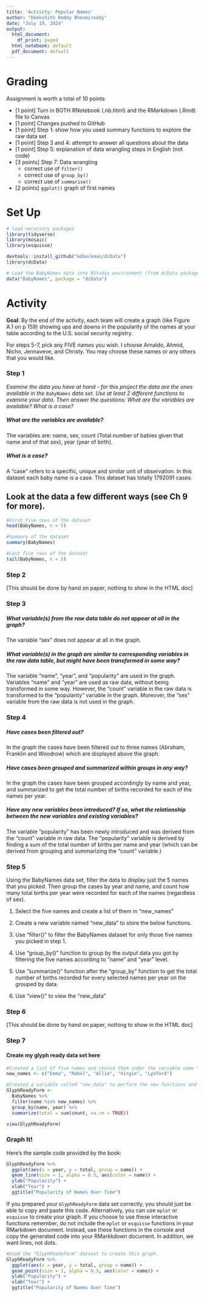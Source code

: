 ```yaml
---
title: 'Activity: Popular Names'
author: "Deekshith Reddy Bhoomireddy"
date: "July 19, 2024"
output:
  html_document:
    df_print: paged
  html_notebook: default
  pdf_document: default
---
```



# Grading

Assignment is worth a total of 10 points

* [1 point] Turn in BOTH RNotebook (.nb.html) and the RMarkdown (.Rmd) file to Canvas
* [1 point] Changes pushed to GitHub
* [1 point] Step 1: show how you used summary functions to explore the raw data set
* [1 point] Step 3 and 4: attempt to answer all questions about the data
* [1 point] Step 5: explanation of data wrangling steps in English (not code)
* [3 points] Step 7: Data wrangling
    * correct use of `filter()`
    * correct use of `group_by()`
    * correct use of `summarise()`
* [2 points] `ggplot()` graph of first names 



# Set Up

```r
# load necessary packages
library(tidyverse)
library(mosaic)
library(esquisse)

devtools::install_github("mdbeckman/dcData")
library(dcData)

# Load the BabyNames data into RStudio environment (from dcData package)
data("BabyNames", package = "dcData")
```

# Activity

**Goal**: By the end of the activity, each team will create a graph (like Figure A.1 on p 159) showing ups and downs in the popularity of the names at your table according to the U.S. social security registry.  

For steps 5-7, pick any FIVE names you wish. I choose Arnaldo, Ahmid, Nicho, Jennaveve, and Christy. You may choose these names or any others that you would like. 


### Step 1

*Examine the data you have at hand - for this project the data are the ones available in the `BabyNames` data set. Use at least 2 different functions to examine your data. Then answer the questions: What are the variables are available? What is a case?*

##### What are the variables are available?
The variables are: name, sex, count (Total number of babies given that name and of that sex), year (year of birth).

##### What is a case?
A "case" refers to a specific, unique and similar unit of observation. In this dataset each baby name is a case. This dataset has totally 1792091 cases.
 
## Look at the data a few different ways (see Ch 9 for more).
```r

#First five rows of the dataset
head(BabyNames, n = 5)

#Summary of the dataset
summary(BabyNames)

#Last five rows of the dataset
tail(BabyNames, n = 5)

```

### Step 2

[This should be done by hand on paper, nothing to show in the HTML doc]


### Step 3 

##### What variable(s) from the raw data table do not appear at all in the graph?
The variable "sex" does not appear at all in the graph.

##### What variable(s) in the graph are similar to corresponding variables in the raw data table, but might have been transformed in some way?
The variable "name", "year", and "popularity" are used in the graph. Variables "name" and "year" are used as raw data, without being transformed in some way. However, the "count" variable in the raw data is transformed to the "popularity" variable in the graph. Moreover, the "sex" variable from the raw data is not used in the graph. 


### Step 4

##### Have cases been filtered out?
In the graph the cases have been filtered out to three names (Abraham, Franklin and Woodrow) which are displayed above the graph.


##### Have cases been grouped and summarized within groups in any way?
In the graph the cases have been grouped accordingly by name and year, and summarized to get the total number of births  recorded for each of the names per year.


##### Have any new variables been introduced?  If so, what the relationship between the new variables and existing variables?
The variable "popularity" has been newly introduced and was derived from the "count" variable in raw data. The "popularity" variable is derived by finding a sum of the total number of births per name and year (which can be derived from grouping and summarizing the "count" variable.)


### Step 5
Using the BabyNames data set, filter the data to display just the 5 names that you picked.  Then group the cases by year and name, and count how many total births per year were recorded for each of the names (regardless of sex).  

1. Select the five names and create a list of them in "new_names"

2. Create a new variable named "new_data" to store the below functions.

3. Use "filter()" to filter the BabyNames dataset for only those five names you picked in step 1.

4. Use "group_by()" function to group by the output data you got by filtering the five names according to "name" and "year" level.

5. Use "summarize()" function after the "group_by" function to get the total number of births recorded for every selected names per year on the grouped by data.

6. Use "view()" to view the "new_data"


### Step 6

[This should be done by hand on paper, nothing to show in the HTML doc]

### Step 7
#### Create my glyph ready data set here
```r
#Created a list of five names and stored them under the variable name "new_names".
new_names <- c("Emma", "Mabel", "Allie", "Virgie", "Lynford")

#Created a variable called "new_data" to perform the new functions and store the latest data.
GlyphReadyForm <-
  BabyNames %>%
  filter(name %in% new_names) %>%
  group_by(name, year) %>%
  summarize(total = sum(count, na.rm = TRUE))

view(GlyphReadyForm)


```


### Graph It!

Here's the sample code provided by the book:

```r
GlyphReadyForm %>%
  ggplot(aes(x = year, y = total, group = name)) + 
  geom_line(size = 1, alpha = 0.5, aes(color = name)) + 
  ylab("Popularity") + 
  xlab("Year") +
  ggtitle("Popularity of Names Over Time")
```

If you prepared your `GlyphReadyForm` data set correctly, you should just be able to copy and paste this code. Alternatively, you can use `mplot` or `esquisse` to create your graph. If you choose to use these interactive functions remember, do not include the `mplot` or `esquisse` functions in your RMarkdown document. Instead, use these functions in the console and copy the generated code into your RMarkkdown document. In addition, we want lines, not dots.

```r
#Used the "GlyphReadyForm" dataset to create this graph.
GlyphReadyForm %>%
  ggplot(aes(x = year, y = total, group = name)) + 
  geom_point(size = 1, alpha = 0.5, aes(color = name)) + 
  ylab("Popularity") + 
  xlab("Year") +
  ggtitle("Popularity of Names Over Time")


```




